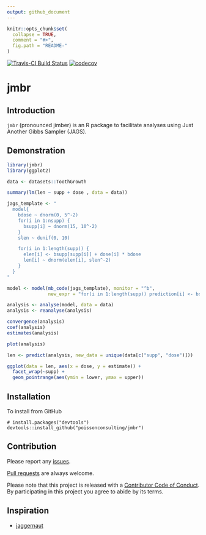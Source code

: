 ```yaml
---
output: github_document
---
```


<!-- README.md is generated from README.Rmd. Please edit that file -->

```r
knitr::opts_chunk$set(
  collapse = TRUE,
  comment = "#>",
  fig.path = "README-"
)
```

[![Travis-CI Build Status](https://travis-ci.org/poissonconsulting/jmbr.svg?branch=master)](https://travis-ci.org/poissonconsulting/jmbr)
[![codecov](https://codecov.io/gh/poissonconsulting/jmbr/branch/master/graph/badge.svg)](https://codecov.io/gh/poissonconsulting/jmbr)

# jmbr

## Introduction

`jmbr` (pronounced jimber) is an R package to facilitate analyses using Just Another Gibbs Sampler (JAGS).

## Demonstration

```r
library(jmbr)
library(ggplot2)

data <- datasets::ToothGrowth

summary(lm(len ~ supp + dose , data = data))

jags_template <- "
  model{
    bdose ~ dnorm(0, 5^-2)
    for(i in 1:nsupp) {
      bsupp[i] ~ dnorm(15, 10^-2)
    }
    slen ~ dunif(0, 10)

    for(i in 1:length(supp)) {
      elen[i] <- bsupp[supp[i]] + dose[i] * bdose
      len[i] ~ dnorm(elen[i], slen^-2)
    }
  }
"

model <- model(mb_code(jags_template), monitor = "^b",
               new_expr = "for(i in 1:length(supp)) prediction[i] <- bsupp[supp[i]] + dose[i] * bdose")

analysis <- analyse(model, data = data)
analysis <- reanalyse(analysis)

convergence(analysis)
coef(analysis)
estimates(analysis)

plot(analysis)

len <- predict(analysis, new_data = unique(data[c("supp", "dose")]))

ggplot(data = len, aes(x = dose, y = estimate)) +
  facet_wrap(~supp) +
  geom_pointrange(aes(ymin = lower, ymax = upper))

```

## Installation

To install from GitHub
```
# install.packages("devtools")
devtools::install_github("poissonconsulting/jmbr")
```

## Contribution

Please report any [issues](https://github.com/poissonconsulting/jmbr/issues).

[Pull requests](https://github.com/poissonconsulting/jmbr/pulls) are always welcome.

Please note that this project is released with a [Contributor Code of Conduct](CONDUCT.md). By participating in this project you agree to abide by its terms.

## Inspiration

- [jaggernaut](https://github.com/poissonconsulting/jaggernaut)
